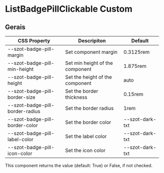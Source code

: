 
<Meta title="Components/FormFields/ListBadgePillClickable/Custom" />

# ListBadgePillClickable Custom

## Gerais

| CSS Property                    | Descripiton                     | Default         |
| ------------------------------- | ------------------------------- | --------------- |
| --szot-badge-pill-margin        | Set component margin            | 0.3125rem       |
| --szot-badge-pill-min-height    | Set min height of the component | 1.875rem        |
| --szot-badge-pill-height        | Set the height of the component | auto            |
| --szot-badge-pill-border-size   | Set the border thickness        | 0.15rem         |
| --szot-badge-pill-border-radius | Set the border radius           | 1rem            |
| --szot-badge-pill-border-color  | Set the border color            | --szot-dark-txt |
| --szot-badge-pill-label-color   | Set the label color             | --szot-dark-txt |
| --szot-badge-pill-icon-color    | Set the icon color              | --szot-dark-txt |

<p>
  This component returns the value (default: True) or False, if not checked.
</p>

